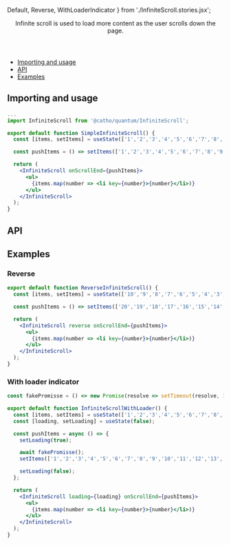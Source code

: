 


  Default,
  Reverse,
  WithLoaderIndicator
} from './InfiniteScroll.stories.jsx';

<Meta title="InfiniteScroll" component={InfiniteScroll}  />

<Header title="InfiniteScroll">
  Infinite scroll is used to load more content as the user scrolls down the page.
</Header>

- [Importing and usage](#importing)
- [API](#api)
- [Examples](#examples)

## <a id="importing"></a>Importing and usage

```jsx
...
import InfiniteScroll from '@catho/quantum/InfiniteScroll';

export default function SimpleInfiniteScroll() {
  const [items, setItems] = useState(['1','2','3','4','5','6','7','8','9','10']);

  const pushItems = () => setItems(['1','2','3','4','5','6','7','8','9','10','11','12','13','14','15','16','17','18','19','20']);

  return (
    <InfiniteScroll onScrollEnd={pushItems}>
      <ul>
        {items.map(number => <li key={number}>{number}</li>)}
      </ul>
    </InfiniteScroll>
  );
}
```

<Canvas withSource="none">
  <Story id="infinitescroll--default" />
</Canvas>

## <a id="api"></a>API

<ArgsTable of={InfiniteScroll} />

## <a id="examples"></a>Examples

### Reverse

```jsx
export default function ReverseInfiniteScroll() {
  const [items, setItems] = useState(['10','9','8','7','6','5','4','3','2','1']);

  const pushItems = () => setItems(['20','19','18','17','16','15','14','13','12','11','10','9','8','7','6','5','4','3','2','1']);

  return (
    <InfiniteScroll reverse onScrollEnd={pushItems}>
      <ul>
        {items.map(number => <li key={number}>{number}</li>)}
      </ul>
    </InfiniteScroll>
  );
}
```

<Canvas withSource="none">
  <Story id="infinitescroll--reverse" />
</Canvas>

### With loader indicator

```jsx
const fakePromisse = () => new Promise(resolve => setTimeout(resolve, 1000));

export default function InfiniteScrollWithLoader() {
  const [items, setItems] = useState(['1','2','3','4','5','6','7','8','9','10']);
  const [loading, setLoading] = useState(false);

  const pushItems = async () => {
    setLoading(true);

    await fakePromisse();
    setItems(['1','2','3','4','5','6','7','8','9','10','11','12','13','14','15','16','17','18','19','20']);

    setLoading(false);
  };

  return (
    <InfiniteScroll loading={loading} onScrollEnd={pushItems}>
      <ul>
        {items.map(number => <li key={number}>{number}</li>)}
      </ul>
    </InfiniteScroll>
  );
}
```
<Canvas withSource="none">
  <Story id="infinitescroll--with-loader-indicator" />
</Canvas>